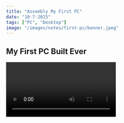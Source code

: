 ```yaml
---
title: "Assembly My First PC"
date: "10-7-2025"
tags: ["PC", "Desktop"]
image: "/images/notes/first-pc/banner.jpeg"
---
```


## My First PC Built Ever

<Video id="_CISM1QTBpo" />

### 0:18 Motherboard

### 1:00 CPU

- Nói chính xác hơn là chỉ dòng Cpu có hậu tố **F** (i3 12100F) thì sẽ không có card đồ họa tích hợp, các mã Cpu còn lại thì có bình thường

### 1:44 Ram

### 2:51 Power Supply

### 3:31 Cooler Fan

- Tui dùng tản CR1000 4 ống với keo TF7, chạy Cinebench R15 Cpu full load 100% ở 4.09ghz thì nhiệt **max dưới 60 độ C**

### 4:10 SSD

- Ở chỗ chia SSD theo giao thức mình tui nói nhầm, đúng là **PCIe** và **SATA** chứ không phải là NVME và Sata

### 5:15 Wifi Card

- Nếu mua thì nên mua card wifi chân M2 tốc độ sẽ cao hơn card wifi miniPCIe

> M.2 ("M-dot-2") tên gọi trước đó là Next Generation Form Factor (NGFF)

<ImageFigure
  className="aspect-auto"
  text="M2 M key to M2 A key"
  src="/images/notes/pc-things/m2_wireless_card.jpg"
  width={700}
  height={200}
/>

- Nếu là card PCIe x1 sang **M2 A key** thì gắn được card wifi **A, A+E**

- Nếu là card PCIe x1 sang **M2 E key** thì gắn gắn được card wifi **E, A+E**

### 7:10 Assembly

- **Tui không phải dân chuyên, cách tui thực hiện điều dựa trên tài liệu, bạn nào cần thì xem tham khảo chơi**

- Để lắp cho dễ thì mình gắn hoàn thiện main, hoàn thiện case, rồi lấy main bỏ vào case cắm dây, siết vít lại là done

- Trong hợp main sẽ có fe chặn main (mình để ở mặt trong case rồi đẩy ra) và neo giữ SSD (phải đảm bảo siết chặc ổ cứng)

- Sài lấy cây vít nhỏ với để tay thấp thấp thôi nha có rơi dô main thì cũng đỡ

- Case kính thì nên để trên tấm vải hay gì đó

#### Lắp Cpu

- Lắp Cpu không phức tạp nhưng <span className="text-red-500 font-bold">lắp sai có thể hư main, Cpu</span>

- Cây gài cần <span className="text-red-500 font-bold">rất nhiều lực</span>
  , khi gài phải chắc tay nếu để văng lại có thể gãy main

<CustomImage
  src="/images/notes/pc-things/install_cpu1.png"
  width={600}
  height={200}
/>

- Không tháo socket cover

<CustomImage
  src="/images/notes/pc-things/install_cpu2.png"
  width={450}
  height={300}
/>

- Đặt Cpu đúng vị trí các rảnh và ký hiệu

- Socket Cpu intel khi lắp cần rất nhiều lực để có thể gài lại nên trước khi gài lại phải đảm bảo Cpu được lắp đúng, không lệnh, các rảnh phải đúng vị trí, dùng tay lắc nhẹ Cpu để make sure là nó ok

#### Quạt tản nhiệt

<CustomImage
  src="/images/notes/pc-things/why_need_thermal_paste.jpg"
  width={700}
/>

<a
  href="https://www.intel.com/content/www/us/en/gaming/resources/how-to-apply-thermal-paste.html"
  target="_blank"
>
  How to Apply Thermal Paste and How It Works
</a>

<CustomImage
  src="/images/notes/pc-things/apply_thermal_paste.png"
  width={600}
  height={600}
/>

- Dùng vừa đủ là hiệu quả nhất, theo intel thì chỉ cần lượng keo cỡ hạt đậu xanh

- Để áp lực từ block tản nhiệt trải đều keo trên bề mặt cpu sẽ tốt hơn thay vì dùng tay để giảm bọt khí

- Khi siết lắp tản nên siết thay phiên nhau các con vít

## Extra

### Làm lưới găn bụi từ khẩu trang y tế

<CustomImage src="/images/notes/first-pc/make_the_filter.jpeg" />

- Case tui hơi cùi nên không có lưới chống bụi nên tui phải tự làm

- Dùng băng dính 2 mặt dán xung quanh

- Cắt khẩu trang ra và lấy lớp vải mỏng nhất

### 2 Usb port in 1 Usb header

- Do chỉ có một Usb header (9pin) nên không đủ cho card wifi (để dùng bluetooth) và cổng Usb trên case

<CustomImage width={120} src="/images/notes/first-pc/usb_header.png" />

- Theo sơ đồ mạch thì usb header cung cấp được 2 Usb port, do đó mình sẽ gộp 2 chân cắm Usb 9pin thành thành 1


<div className="grid not-prose grid-cols-1 md:grid-cols-2 gap-4">
  <ImageFigure
    text="Tháo các dây ra"
    src="/images/notes/first-pc/pull_out.jpeg"
    width={400}
    height={400}
  />
  <ImageFigure
    text="Gộp vào một chân cắm (đỏ - trắng - vàng/ xanh - đen)"
    src="/images/notes/first-pc/combine.jpeg"
    width={400}
    height={400}
  />
</div>

### Kết quả

<CustomImage width={700} src="/images/notes/first-pc/banner.jpeg" />
<CustomImage width={700} src="/images/notes/first-pc/case_1.jpeg" />
<CustomImage width={700} src="/images/notes/first-pc/case_2.jpeg" />
<CustomImage width={700} src="/images/notes/first-pc/case_3.jpeg" />
